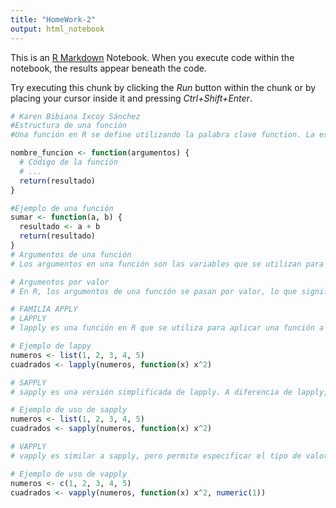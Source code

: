 ```yaml
---
title: "HomeWork-2"
output: html_notebook
---
```


This is an [R Markdown](http://rmarkdown.rstudio.com) Notebook. When you execute code within the notebook, the results appear beneath the code. 

Try executing this chunk by clicking the *Run* button within the chunk or by placing your cursor inside it and pressing *Ctrl+Shift+Enter*. 

```r
# Karen Bibiana Ixcoy Sánchez
#Estructura de una función
#Una función en R se define utilizando la palabra clave function. La estructura básica de una función en R es la siguiente:

nombre_funcion <- function(argumentos) {
  # Código de la función
  # ...
  return(resultado)
}

#Ejemplo de una función
sumar <- function(a, b) {
  resultado <- a + b
  return(resultado)
}
# Argumentos de una función
# Los argumentos en una función son las variables que se utilizan para pasar valores a la función. Pueden ser de dos tipos: argumentos posicionales y argumentos con nombre. Los argumentos posicionales se definen en el orden en que se pasan a la función, mientras que los argumentos con nombre se definen utilizando el nombre del argumento seguido de un signo de igual (=).

# Argumentos por valor
# En R, los argumentos de una función se pasan por valor, lo que significa que se crea una copia de los valores originales y se utiliza esa copia dentro de la función. Esto implica que los cambios realizados a los argumentos dentro de la función no afectan a las variables originales fuera de la función.

# FAMILIA APPLY
# LAPPLY
# lapply es una función en R que se utiliza para aplicar una función a cada elemento de una lista o vector. Devuelve una lista con los resultados de aplicar la función a cada elemento.

# Ejemplo de lappy
numeros <- list(1, 2, 3, 4, 5)
cuadrados <- lapply(numeros, function(x) x^2)

# SAPPLY
# sapply es una versión simplificada de lapply. A diferencia de lapply, sapply intenta simplificar el resultado a un vector, matriz o array si es posible.

# Ejemplo de uso de sapply
numeros <- list(1, 2, 3, 4, 5)
cuadrados <- sapply(numeros, function(x) x^2)

# VAPPLY
# vapply es similar a sapply, pero permite especificar el tipo de valor que se espera como resultado. Esto puede ser útil cuando se desea asegurar que el resultado tenga un tipo de dato específico.

# Ejemplo de uso de vapply
numeros <- c(1, 2, 3, 4, 5)
cuadrados <- vapply(numeros, function(x) x^2, numeric(1))



```

